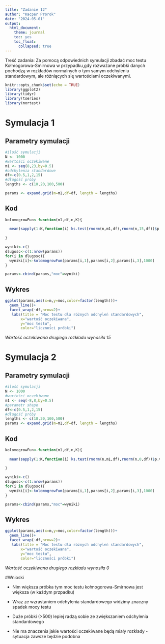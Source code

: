 ---
title: "Zadanie 12"
author: "Kacper Prorok"
date: "2024-05-01"
output: 
  html_document:
    theme: journal
    toc: yes
    toc_float:
      collapsed: true
---

Treść zadania:
Za pomocą odpowiednich symulacji zbadać moc testu Kołmogorowa-Smirnowa w przypadku,gdy rozważane próbki danych pochodzą w rozkładów normalnych o tym samym odchyleniu standardowym, ale różniących się wartościami oczekiwanymi.

```{r setup, include=FALSE}
knitr::opts_chunk$set(echo = TRUE)
library(ggplot2)
library(tidyr)
library(tseries)
library(nortest)
```

# Symulacja 1

## Parametry symulacji

```{r}
#ilość symulacji
N <- 1000
#wartości oczekiwane
m1 <- seq(8,23,by=0.5)
#odchylenia standardowe
df<-c(0.5,1,2,15)
#długość próby
lengths <- c(10,20,100,500)

params <- expand.grid(m=m1,df=df, length = lengths)


```


## Kod

```{r}
kolomogrowFun<-function(m1,df,n,K){
  
  mean(sapply(1:K,function(i) ks.test(rnorm(n,m1,df),rnorm(n,15,df))$p.value<0.05))
  
}


```


```{r message=FALSE, warning=FALSE}


wyniki<-c()
dlugosc<-c(1:nrow(params))
for(i in dlugosc){
  wyniki[i]<-kolomogrowFun(params[i,1],params[i,2],params[i,3],1000)
}

params<-cbind(params,"moc"=wyniki)

```


## Wykres 

```{r}

ggplot(params,aes(x=m,y=moc,color=factor(length)))+
  geom_line()+
  facet_wrap(~df,nrow=2)+
   labs(title = "Moc testu dla różnych odchyleń standardowych",
       x="wartość oczekiwana",
       y="moc testu",
       color="liczności próbki")
```


*Wartość oczekiwana drugiego rozkładu wynosiła 15*


# Symulacja 2

## Parametry symulacji

```{r}
#ilość symulacji
N <- 1000
#wartości oczekiwane
m1 <- seq(-8,8,by=0.5)
#parametr shape
df<-c(0.5,1,2,15)
#długość próby
lengths <- c(10,20,100,500)
params <- expand.grid(m=m1,df=df, length = lengths)


```

## Kod

```{r}
kolomogrowFun<-function(m1,df,n,K){
  
  mean(sapply(1:K,function(i) ks.test(rnorm(n,m1,df),rnorm(n,0,df))$p.value<0.05))
  
}

```

```{r message=FALSE, warning=FALSE}


wyniki<-c()
dlugosc<-c(1:nrow(params))
for(i in dlugosc){
  wyniki[i]<-kolomogrowFun(params[i,1],params[i,2],params[i,3],1000)
}

params<-cbind(params,"moc"=wyniki)

```

## Wykres

```{r}

ggplot(params,aes(x=m,y=moc,color=factor(length)))+
  geom_line()+
  facet_wrap(~df,nrow=2)+
   labs(title = "Moc testu dla różnych odchyleń standardowych",
       x="wartość oczekiwana",
       y="moc testu",
       color="liczności próbki")
```


*Wartość oczekiwana drugiego rozkładu wynosiła 0*


#Wnioski

- Nim większa próbka tym moc testu kołmogorowa-Smirnowa jest większa (w każdym przpadku)

- Wraz ze wzrastaniem odchylenia standardowego widzimy znaczny spadek mocy testu

- Duże próbki (>500) lepiej radzą sobie ze zwiększaniem odchylenia standardowego

- Nie ma znaczenia jakie wartości oczekiwane będą miały rozkłady - sytuacja zawsze będzie podobna